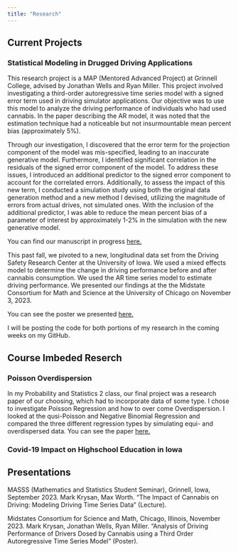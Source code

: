 ```yaml
---
title: "Research"
---
```


## Current Projects

### Statistical Modeling in Drugged Driving Applications
  This research project is a MAP (Mentored Advanced Project) at Grinnell College, advised by Jonathan Wells and Ryan Miller. This project involved investigating a third-order autoregressive time series model with a signed error term used in driving simulator applications. Our objective was to use this model to analyze the driving performance of individuals who had used cannabis. In the paper describing the AR model, it was noted that the estimation technique had a noticeable but not insurmountable mean percent bias (approximately 5%). 
  
  Through our investigation, I discovered that the error term for the projection component of the model was mis-specified, leading to an inaccurate generative model. Furthermore, I identified significant correlation in the residuals of the signed error component of the model.
To address these issues, I introduced an additional predictor to the signed error component to account for the correlated errors. Additionally, to assess the impact of this new term, I conducted a simulation study using both the original data generation method and a new method I devised, utilizing the magnitude of errors from actual drives, not simulated ones. With the inclusion of the additional predictor, I was able to reduce the mean percent bias of a parameter of interest by approximately 1-2% in the simulation with the new generative model.

You can find our manuscript in progress [here.](KrysanMAPPaper.pdf)

This past fall, we pivoted to a new, longitudinal data set from the Driving Safety Research Center at the University of Iowa. We used a mixed effects model to determine the change in driving performance before and after cannabis consumption. We used the AR time series model to estimate driving performance. We presented our findings at the the Midstate Consortium for Math and Science at the University of Chicago on November 3, 2023. 

You can see the poster we presented [here.](MAPPoster.pdf)

I will be posting the code for both portions of my research in the coming weeks on my GitHub. 


## Course Imbeded Reserch

### Poisson Overdispersion
In my Probability and Statistics 2 class, our final project was a research paper of our choosing, which had to incorporate data of some type. I chose to investigate Poisson Regression and how to over come Overdispersion. I looked at the qusi-Poisson and Negative Binomial Regression and compared the three different regression types by simulating equi- and overdispersed data. You can see the paper [here.](OverdispersionPaper.pdf)

### Covid-19 Impact on Highschool Education in Iowa



## Presentations

MASSS (Mathematics and Statistics Student Seminar), Grinnell, Iowa, September 2023. Mark Krysan, Max Worth. “The Impact of Cannabis on Driving: Modeling Driving Time Series Data” (Lecture). 

Midstates Consortium for Science and Math, Chicago, Illinois, November 2023. Mark Krysan, Jonathan Wells, Ryan Miller. “Analysis of Driving Performance of Drivers Dosed by Cannabis using a Third Order Autoregressive Time Series Model” (Poster).  




